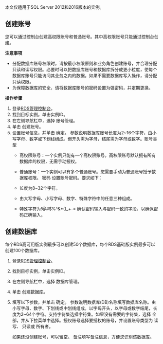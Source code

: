 本文仅适用于SQL Server 2012和2016版本的实例。

## 创建账号

您可以通过控制台创建高权限账号和普通账号。其中高权限账号只能通过控制台创建。

**注意事项**

* 分配数据库账号权限时，请按最小权限原则和业务角色创建账号，并合理分配只读和读写权限。必要时可以把数据库账号和数据库拆分成更小粒度，使每个数据库账号只能访问其业务之内的数据。如果不需要数据库写入操作，请分配只读权限。
* 为保障数据库的安全，请将数据库账号的密码设置为强密码，并定期更换。

**操作步骤**

1. 登录[RDS管理控制台](https://portal.qiniu.com/qvm/db/rds)。
2. 找到目标实例，单击实例ID。
3. 在左侧导航栏中，选择
    账号管理。
4. 单击
    创建账号。
5. 设置账号信息，并单击
    确定。 
    参数说明数据库账号长度为2~16个字符，由小写字母、数字或下划线组成。但开头需为字母，结尾需为字母或数字。账号类型
    * 高权限账号：一个实例只能有一个高权限账号。高权限账号默认拥有所有数据库的权限，无需手动授权。
    * 普通账号：一个实例可以有多个普通账号。您需要手动为普通账号授予数据库权限。
    密码
    设置账号密码。要求如下：
    
    * 长度为8~32个字符。
    * 由大写字母、小写字母、数字、特殊字符中的任意三种组成。
    * 特殊字符为!@#$%^&*()_+-=
    确认密码输入与密码一致的字段，以确保密码正确输入。

## 创建数据库
每个RDS高可用版实例最多可以创建50个数据库，每个RDS基础版实例最多可以创建100个数据库。 
1. 登录[RDS管理控制台](https://portal.qiniu.com/qvm/db/rds)。
2. 找到目标实例，单击实例ID。
3. 在左侧导航栏中，选择
    数据库管理。
4. 单击
    创建数据库。
5. 填写以下参数，并单击
    确定。 
    参数说明数据库(DB)名称填写数据库名称。由小写字母、数字、下划线或中划线组成，以字母开头，以字母或数字结尾，长度为2~64个字符。支持字符集选择字符集。如果没有需要的字符集，选择
    全部，并从下拉菜单中选择。授权账号选择要授权的账号，并设置账号类型为
    读写、
    只读或
    所有者。 
    
    如果还没创建账号，可以留空。
    备注填写备注信息，方便您识别该数据库。